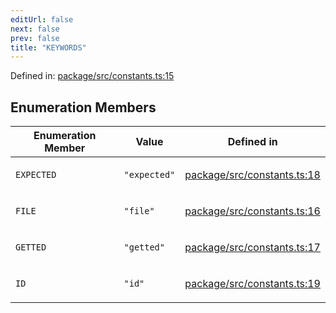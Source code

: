 ```yaml
---
editUrl: false
next: false
prev: false
title: "KEYWORDS"
---
```


Defined in: [package/src/constants.ts:15](https://github.com/KingsBeCattz/ezdd/blob/8128187f4e3c49c29f09b0ea64f2ec7d4b54b8e5/package/src/constants.ts#L15)

## Enumeration Members

<table>
<thead>
<tr>
<th>Enumeration Member</th>
<th>Value</th>
<th>Defined in</th>
</tr>
</thead>
<tbody>
<tr>
<td>

<a id="expected"></a> `EXPECTED`

</td>
<td>

`"expected"`

</td>
<td>

[package/src/constants.ts:18](https://github.com/KingsBeCattz/ezdd/blob/8128187f4e3c49c29f09b0ea64f2ec7d4b54b8e5/package/src/constants.ts#L18)

</td>
</tr>
<tr>
<td>

<a id="file"></a> `FILE`

</td>
<td>

`"file"`

</td>
<td>

[package/src/constants.ts:16](https://github.com/KingsBeCattz/ezdd/blob/8128187f4e3c49c29f09b0ea64f2ec7d4b54b8e5/package/src/constants.ts#L16)

</td>
</tr>
<tr>
<td>

<a id="getted"></a> `GETTED`

</td>
<td>

`"getted"`

</td>
<td>

[package/src/constants.ts:17](https://github.com/KingsBeCattz/ezdd/blob/8128187f4e3c49c29f09b0ea64f2ec7d4b54b8e5/package/src/constants.ts#L17)

</td>
</tr>
<tr>
<td>

<a id="id"></a> `ID`

</td>
<td>

`"id"`

</td>
<td>

[package/src/constants.ts:19](https://github.com/KingsBeCattz/ezdd/blob/8128187f4e3c49c29f09b0ea64f2ec7d4b54b8e5/package/src/constants.ts#L19)

</td>
</tr>
</tbody>
</table>
